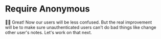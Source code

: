 # Require Anonymous

👨‍💼 Great! Now our users will be less confused. But the real improvement will be
to make sure unauthenticated users can't do bad things like change other user's
notes. Let's work on that next.

